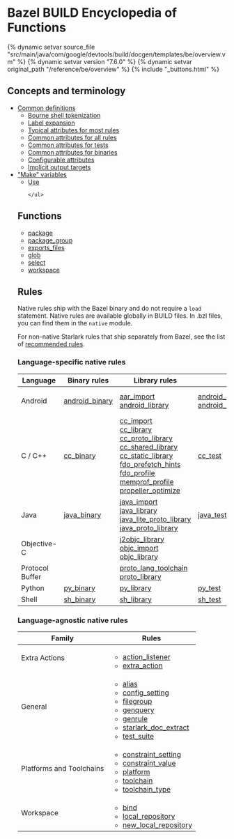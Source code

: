 <html devsite>
<head>
  <meta name="project_path" value="/_project.yaml">
  <meta name="book_path" value="/versions/7.6.0/_book.yaml">
</head>
<body>

<h1 class="page-title">Bazel BUILD Encyclopedia of Functions</h1>

{% dynamic setvar source_file "src/main/java/com/google/devtools/build/docgen/templates/be/overview.vm" %}
{% dynamic setvar version "7.6.0" %}
{% dynamic setvar original_path "/reference/be/overview" %}
{% include "_buttons.html" %}
<h2>Concepts and terminology</h2>

<ul>
  <li>
    <a href="/versions/7.6.0/reference/be/common-definitions">Common definitions</a>
    <ul>
      <li><a href="/versions/7.6.0/reference/be/common-definitions#sh-tokenization">Bourne shell tokenization</a></li>
      <li><a href="/versions/7.6.0/reference/be/common-definitions#label-expansion">Label expansion</a></li>
      <li><a href="/versions/7.6.0/reference/be/common-definitions#typical-attributes">Typical attributes for most rules</a></li>
      <li><a href="/versions/7.6.0/reference/be/common-definitions#common-attributes">Common attributes for all rules</a></li>
      <li><a href="/versions/7.6.0/reference/be/common-definitions#common-attributes-tests">Common attributes for tests</a></li>
      <li><a href="/versions/7.6.0/reference/be/common-definitions#common-attributes-binaries">Common attributes for binaries</a></li>
      <li><a href="/versions/7.6.0/reference/be/common-definitions#configurable-attributes">Configurable attributes</a></li>
      <li><a href="/versions/7.6.0/reference/be/common-definitions#implicit-outputs">Implicit output targets</a></li>
    </ul>
  </li>
  <li>
    <a href="/versions/7.6.0/reference/be/make-variables">"Make" variables</a>
    <ul class="be-toc">
      <li><a href="/versions/7.6.0/reference/be/make-variables#use">Use</a></li>

    </ul>
  </li>
</ul>

<h2>Functions</h2>

<ul class="be-toc">
  <li><a href="/versions/7.6.0/reference/be/functions.html#package">package</a></li>
  <li><a href="/versions/7.6.0/reference/be/functions.html#package_group">package_group</a></li>

  <li><a href="/versions/7.6.0/reference/be/functions.html#exports_files">exports_files</a></li>
  <li><a href="/versions/7.6.0/reference/be/functions.html#glob">glob</a></li>
  <li><a href="/versions/7.6.0/reference/be/functions.html#select">select</a></li>
  <li><a href="/versions/7.6.0/rules/lib/globals/workspace#workspace">workspace</a></li>
</ul>

<h2>Rules</h2>

Native rules ship with the Bazel binary and do not require a <code>load</code> statement.
Native rules are available globally in BUILD files. In .bzl files, you can find them in
the <code>native</code> module.

For non-native Starlark rules that ship separately from Bazel, see the list of
<a href="/versions/7.6.0/rules/rules#recommended-rules">recommended rules</a>.

<h3>Language-specific native rules</h3>


<table class="table table-condensed table-striped" summary="Table of rules sorted by language">
  <thead>
    <tr>
      <th>Language</th>
      <th>Binary rules</th>
      <th>Library rules</th>
      <th>Test rules</th>
      <th>Other rules</th>
    </tr>
  </thead>
  <tbody>
            <tr>
        <td class="lang">Android</td>
                    <td>
                    <a href="android.html#android_binary">android_binary</a>
          <br />
                </td>
              <td>
                    <a href="android.html#aar_import">aar_import</a>
          <br />
                    <a href="android.html#android_library">android_library</a>
          <br />
                </td>
              <td>
                    <a href="android.html#android_instrumentation_test">android_instrumentation_test</a>
          <br />
                    <a href="android.html#android_local_test">android_local_test</a>
          <br />
                </td>
              <td>
                    <a href="android.html#android_device">android_device</a>
          <br />
                    <a href="android.html#android_ndk_repository">android_ndk_repository</a>
          <br />
                    <a href="android.html#android_sdk_repository">android_sdk_repository</a>
          <br />
                </td>
            </tr>
                <tr>
        <td class="lang">C / C++</td>
                    <td>
                    <a href="c-cpp.html#cc_binary">cc_binary</a>
          <br />
                </td>
              <td>
                    <a href="c-cpp.html#cc_import">cc_import</a>
          <br />
                    <a href="c-cpp.html#cc_library">cc_library</a>
          <br />
                    <a href="c-cpp.html#cc_proto_library">cc_proto_library</a>
          <br />
                    <a href="c-cpp.html#cc_shared_library">cc_shared_library</a>
          <br />
                    <a href="c-cpp.html#cc_static_library">cc_static_library</a>
          <br />
                    <a href="c-cpp.html#fdo_prefetch_hints">fdo_prefetch_hints</a>
          <br />
                    <a href="c-cpp.html#fdo_profile">fdo_profile</a>
          <br />
                    <a href="c-cpp.html#memprof_profile">memprof_profile</a>
          <br />
                    <a href="c-cpp.html#propeller_optimize">propeller_optimize</a>
          <br />
                </td>
              <td>
                    <a href="c-cpp.html#cc_test">cc_test</a>
          <br />
                </td>
              <td>
                    <a href="c-cpp.html#cc_toolchain">cc_toolchain</a>
          <br />
                    <a href="c-cpp.html#cc_toolchain_suite">cc_toolchain_suite</a>
          <br />
                </td>
            </tr>
                <tr>
        <td class="lang">Java</td>
                    <td>
                    <a href="java.html#java_binary">java_binary</a>
          <br />
                </td>
              <td>
                    <a href="java.html#java_import">java_import</a>
          <br />
                    <a href="java.html#java_library">java_library</a>
          <br />
                    <a href="java.html#java_lite_proto_library">java_lite_proto_library</a>
          <br />
                    <a href="java.html#java_proto_library">java_proto_library</a>
          <br />
                </td>
              <td>
                    <a href="java.html#java_test">java_test</a>
          <br />
                </td>
              <td>
                    <a href="java.html#java_package_configuration">java_package_configuration</a>
          <br />
                    <a href="java.html#java_plugin">java_plugin</a>
          <br />
                    <a href="java.html#java_runtime">java_runtime</a>
          <br />
                    <a href="java.html#java_toolchain">java_toolchain</a>
          <br />
                </td>
            </tr>
                <tr>
        <td class="lang">Objective-C</td>
                    <td>
                </td>
              <td>
                    <a href="objective-c.html#j2objc_library">j2objc_library</a>
          <br />
                    <a href="objective-c.html#objc_import">objc_import</a>
          <br />
                    <a href="objective-c.html#objc_library">objc_library</a>
          <br />
                </td>
              <td>
                </td>
              <td>
                    <a href="objective-c.html#available_xcodes">available_xcodes</a>
          <br />
                    <a href="objective-c.html#xcode_config">xcode_config</a>
          <br />
                    <a href="objective-c.html#xcode_version">xcode_version</a>
          <br />
                </td>
            </tr>
                <tr>
        <td class="lang">Protocol Buffer</td>
                    <td>
                </td>
              <td>
                    <a href="protocol-buffer.html#proto_lang_toolchain">proto_lang_toolchain</a>
          <br />
                    <a href="protocol-buffer.html#proto_library">proto_library</a>
          <br />
                </td>
              <td>
                </td>
              <td>
                </td>
            </tr>
                <tr>
        <td class="lang">Python</td>
                    <td>
                    <a href="python.html#py_binary">py_binary</a>
          <br />
                </td>
              <td>
                    <a href="python.html#py_library">py_library</a>
          <br />
                </td>
              <td>
                    <a href="python.html#py_test">py_test</a>
          <br />
                </td>
              <td>
                    <a href="python.html#py_runtime">py_runtime</a>
          <br />
                </td>
            </tr>
                <tr>
        <td class="lang">Shell</td>
                    <td>
                    <a href="shell.html#sh_binary">sh_binary</a>
          <br />
                </td>
              <td>
                    <a href="shell.html#sh_library">sh_library</a>
          <br />
                </td>
              <td>
                    <a href="shell.html#sh_test">sh_test</a>
          <br />
                </td>
              <td>
                </td>
            </tr>
        </tbody>

</table>
<h3>Language-agnostic native rules</h3>

<table class="table table-condensed table-striped" summary="Table of rules not specific to a programming language">
  <thead>
    <tr>
      <th>Family</th>
      <th>Rules</th>
    </tr>
  </thead>
  <tbody>
            <tr>
        <td class="lang">Extra Actions</td>
        <td>
          <ul class="hlist">
                      <li>  <a href="extra-actions.html#action_listener">action_listener</a>
                      <li>  <a href="extra-actions.html#extra_action">extra_action</a>
                    </ul>
        </td>
      </tr>
                <tr>
        <td class="lang">General</td>
        <td>
          <ul class="hlist">
                      <li>  <a href="general.html#alias">alias</a>
                      <li>  <a href="general.html#config_setting">config_setting</a>
                      <li>  <a href="general.html#filegroup">filegroup</a>
                      <li>  <a href="general.html#genquery">genquery</a>
                      <li>  <a href="general.html#genrule">genrule</a>
                      <li>  <a href="general.html#starlark_doc_extract">starlark_doc_extract</a>
                      <li>  <a href="general.html#test_suite">test_suite</a>
                    </ul>
        </td>
      </tr>
                <tr>
        <td class="lang">Platforms and Toolchains</td>
        <td>
          <ul class="hlist">
                      <li>  <a href="platforms-and-toolchains.html#constraint_setting">constraint_setting</a>
                      <li>  <a href="platforms-and-toolchains.html#constraint_value">constraint_value</a>
                      <li>  <a href="platforms-and-toolchains.html#platform">platform</a>
                      <li>  <a href="platforms-and-toolchains.html#toolchain">toolchain</a>
                      <li>  <a href="platforms-and-toolchains.html#toolchain_type">toolchain_type</a>
                    </ul>
        </td>
      </tr>
                <tr>
        <td class="lang">Workspace</td>
        <td>
          <ul class="hlist">
                      <li>  <a href="workspace.html#bind">bind</a>
                      <li>  <a href="workspace.html#local_repository">local_repository</a>
                      <li>  <a href="workspace.html#new_local_repository">new_local_repository</a>
                    </ul>
        </td>
      </tr>
        </tbody>

</table>
</body>
</html>

